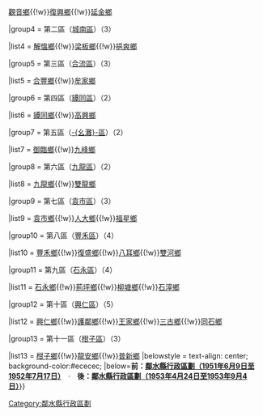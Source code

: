 {{Navbox

|name = 鄰水縣行政區劃（1952年7月17日至1953年4月24日）

|title = [[鄰水縣]]行政區劃（1952年7月17日至1953年4月24日）

|above = |image =|state = {{{state<includeonly>|collapsed</includeonly>}}}

|group1style = background: #ececec; vertical-align: text-top; text-align: center;

|group1 = 十二[[區]]

|list1style = background: #ececec; vertical-align: text-top; text-align: center;

|list1 = [[鄉]]（34個鄉）

|group2 = [[城關區_(鄰水縣)|城關區]]

|list2 = 14個段

|group3 = 第一區（[[城北區_(鄰水縣)|城北區]]）（4）

|list3 =  [[菁拱鄉]]{{!w}}[[觀音鄉_(鄰水縣)|觀音鄉]]{{!w}}[[復興鄉_(鄰水縣)|復興鄉]]{{!w}}[[延金鄉]]

|group4 = 第二區（[[城南區_(鄰水縣)|城南區]]）（3）

|list4 =  [[解慍鄉]]{{!w}}[[梁板鄉]]{{!w}}[[挹爽鄉]]

|group5 = 第三區（[[合流區]]）（3）

|list5 =  [[合豐鄉]]{{!w}}[[牟家鄉]]

|group6 = 第四區（[[罈同區]]）（2）

|list6 =  [[罈同鄉]]{{!w}}[[高興鄉]]

|group7 = 第五區（[[幺灘區|-{幺灘}-區]]）（2）

|list7 =  [[御臨鄉]]{{!w}}[[九峰鄉]]

|group8 = 第六區（[[九龍區_(鄰水縣)|九龍區]]）（2）

|list8 =  [[九龍鄉_(鄰水縣)|九龍鄉]]{{!w}}[[雙龍鄉 (鄰水縣)|雙龍鄉]]

|group9 = 第七區（[[袁市區]]）（3）

|list9 =  [[袁市鄉]]{{!w}}[[人大鄉]]{{!w}}[[福星鄉_(鄰水縣)|福星鄉]]

|group10 = 第八區（[[豐禾區]]）（4）

|list10 =  [[豐禾鄉]]{{!w}}[[復盛鄉 (鄰水縣)|復盛鄉]]{{!w}}[[八耳鄉]]{{!w}}[[雙河鄉 (鄰水縣)|雙河鄉]]

|group11 = 第九區（[[石永區]]）（4）

|list11 =  [[石永鄉]]{{!w}}[[荊坪鄉]]{{!w}}[[柳塘鄉]]{{!w}}[[石滓鄉]]

|group12 = 第十區（[[興仁區]]）（5）

|list12 =  [[興仁鄉_(鄰水縣)|興仁鄉]]{{!w}}[[護鄰鄉]]{{!w}}[[王家鄉 (鄰水縣)|王家鄉]]{{!w}}[[三古鄉]]{{!w}}[[同石鄉]]

|group13 = 第十一區（[[柑子區]]）（3）

|list13 =  [[柑子鄉_(鄰水縣)| 柑子鄉]]{{!w}}[[龍安鄉_(鄰水縣)|龍安鄉]]{{!w}}[[普新鄉]]
|belowstyle = text-align: center; background-color:#ececec;
|below='''前：[[Template:四川省鄰水縣行政區劃（1951年6月9日至1952年7月17日）|鄰水縣行政區劃（1951年6月9日至1952年7月17日）]]　'''·'''　後：[[Template:四川省鄰水縣行政區劃（1953年4月24日至1953年9月4日）|鄰水縣行政區劃（1953年4月24日至1953年9月4日）]]'''}}
[[Category:鄰水縣行政區劃]]
<noinclude>
[[Category:鄰水縣行政區劃| ]]
</noinclude>